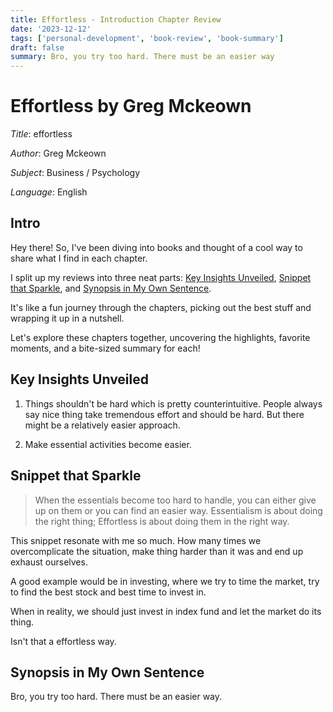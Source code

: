```yaml
---
title: Effortless - Introduction Chapter Review
date: '2023-12-12'
tags: ['personal-development', 'book-review', 'book-summary']
draft: false
summary: Bro, you try too hard. There must be an easier way
---
```


# Effortless by Greg Mckeown

_Title_: effortless

_Author_: Greg Mckeown

_Subject_: Business / Psychology

_Language_: English

## Intro

Hey there! So, I've been diving into books and thought of a cool way to share what I find in each chapter. 

I split up my reviews into three neat parts: [Key Insights Unveiled](#key-insights-unveiled), [Snippet that Sparkle](#snippet-that-sparkle), and [Synopsis in My Own Sentence](#synopsis-in-my-own-sentence). 

It's like a fun journey through the chapters, picking out the best stuff and wrapping it up in a nutshell. 

Let's explore these chapters together, uncovering the highlights, favorite moments, and a bite-sized summary for each!

## Key Insights Unveiled
1. Things shouldn't be hard which is pretty counterintuitive. People always say nice thing take tremendous effort and should be hard. But there might be a relatively easier approach.

2. Make essential activities become easier.


## Snippet that Sparkle

> When the essentials become too hard to handle, you can either give up on them or you can find an easier way. 
Essentialism is about doing the right thing; Effortless is about doing them in the right way.

This snippet resonate with me so much. How many times we overcomplicate the situation, make thing harder than it was and end up exhaust ourselves.

A good example would be in investing, where we try to time the market, try to find the best stock and best time to invest in. 

When in reality, we should just invest in index fund and let the market do its thing.

Isn't that a effortless way.

## Synopsis in My Own Sentence

Bro, you try too hard. There must be an easier way.
